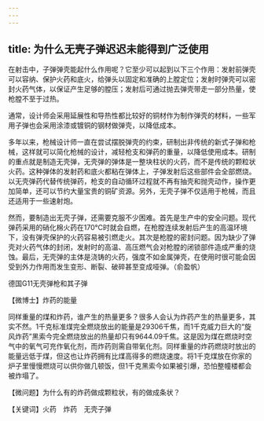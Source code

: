 ```yaml
---
---
---
```

title: 为什么无壳子弹迟迟未能得到广泛使用
---




在射击中，子弹弹壳能起什么作用呢？它至少可以起到以下三个作用：发射前弹壳可以容纳、保护火药和底火，给弹头以固定和准确的上膛定位；发射时弹壳可以密封火药气体，以保证产生足够的膛压；发射后可通过抛去弹壳带走一部分热量，使枪膛不至于过热。

通常，设计师会采用延展性和导热性都比较好的铜材作为制作弹壳的材料，一些军用子弹也会采用涂漆或镀铜的钢材做弹壳，以降低成本。

多年以来，枪械设计师一直在尝试摆脱弹壳的约束，研制出非传统的新式子弹和枪械，这样就可以简化枪械的设计，减轻枪支和弹药的重量，以降低使用成本。研制的重点就是制造无壳弹，无壳弹的弹体是一整块柱状的火药，而不是传统的颗粒状火药。这种弹体的发射药和底火都粘在弹体上，子弹发射后这些部件会全部燃烧。以无壳弹药代替传统弹药，枪支的自动循环过程就不再有抽壳和抛壳动作，操作更加简单，还可以节约大量宝贵的铜矿资源。另外，无壳子弹不仅适用于枪械，而且还适用于一些速射炮。

然而，要制造出无壳子弹，还需要克服不少困难。首先是生产中的安全问题。现代弹药采用的硝化棉火药在170℃时就会自燃，在枪膛连续发射后产生的高温环境下，没有弹壳保护的火药容易被引燃走火。其次是枪膛的密封问题。因为缺少了弹壳对火药气体的封闭，发射时的高温、高压燃气会对枪膛的闭锁部件造成严重的烧蚀。最后，无壳弹的主体是浇铸的火药，强度不如金属弹壳，在使用时很可能会因受到外力作用而发生变形、断裂、破碎甚至变成哑弹。（俞盈帆）

德国G11无壳弹枪和其子弹





【微博士】炸药的能量

同样重量的煤和炸药，谁产生的热量更多？很多人会认为炸药产生的热量更多，其实不然。1千克标准煤完全燃烧放出的能量是29306千焦，而1千克威力巨大的“旋风炸药”黑索今完全燃烧放出的热量却只有9644.09千焦。这是因为煤在燃烧时空气中的氧气可充作氧化剂，而炸药则需自带氧化剂。同样重量的炸药燃烧时放出的能量远低于煤，但这也让炸药拥有比煤高得多的燃烧速度。将1千克煤放在你家的炉子里慢慢燃烧可以供你做几顿饭，但1千克黑索今如果被引爆，恐怕整幢楼都会被炸塌了。

【微问题】为什么有的炸药做成颗粒状，有的做成条状？

【关键词】火药　炸药　无壳子弹